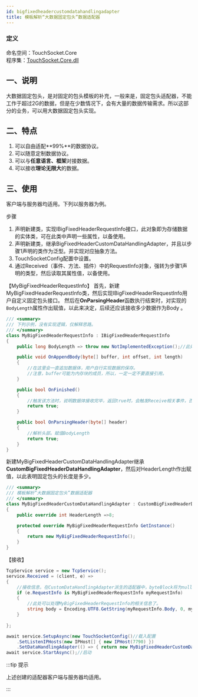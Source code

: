 ```yaml
---
id: bigfixedheadercustomdatahandlingadapter
title: 模板解析“大数据固定包头”数据适配器
---
```


### 定义

命名空间：TouchSocket.Core <br/>
程序集：[TouchSocket.Core.dll](https://www.nuget.org/packages/TouchSocket.Core)

## 一、说明

大数据固定包头，是对固定的包头模板的补充，一般来是，固定包头适配器，不能工作于超过2G的数据，但是在少数情况下，会有大量的数据传输需求。所以这部分的业务，可以用大数据固定包头实现。


## 二、特点

1. 可以自由适配**99%**的数据协议。
2. 可以随意定制数据协议。
3. 可以与**任意语言、框架**对接数据。
4. 可以接收**理论无限大**的数据。


## 三、使用

客户端与服务器均适用。下列以服务器为例。

步骤

1. 声明新建类，实现IBigFixedHeaderRequestInfo接口，此对象即为存储数据的实体类，可在此类中声明一些属性，以备使用。
2. 声明新建类，继承BigFixedHeaderCustomDataHandlingAdapter，并且以步骤1声明的类作为泛型。并实现对应抽象方法。
3. TouchSocketConfig配置中设置。
4. 通过Received（事件、方法、插件）中的RequestInfo对象，强转为步骤1声明的类型，然后读取其属性值，以备使用。

【MyBigFixedHeaderRequestInfo】
首先，新建MyBigFixedHeaderRequestInfo类，然后实现IBigFixedHeaderRequestInfo用户自定义固定包头接口。
然后在**OnParsingHeader**函数执行结束时，对实现的`BodyLength`属性作出赋值，以此来决定，后续还应该接收多少数据作为Body 。

```csharp
/// <summary>
/// 下列示例，没有实现逻辑，仅解释思路。
/// </summary>
class MyBigFixedHeaderRequestInfo : IBigFixedHeaderRequestInfo
{
    public long BodyLength => throw new NotImplementedException();//此处请使用字段实现。

    public void OnAppendBody(byte[] buffer, int offset, int length)
    {
        //在这里会一直追加数据体，用户自行实现数据的保存。
        //注意，buffer可能为内存块的成员，所以，一定一定不要直接引用。
    }

    public bool OnFinished()
    {
        //触发该方法时，说明数据体接收完毕，返回true时，会触发Receive相关事件，否则不会。
        return true;
    }

    public bool OnParsingHeader(byte[] header)
    {
        //解析头部。赋值BodyLength
        return true;
    }
}

```

新建MyBigFixedHeaderCustomDataHandlingAdapter继承**CustomBigFixedHeaderDataHandlingAdapter**，然后对HeaderLength作出赋值，以此表明固定包头的长度是多少。

```csharp
/// <summary>
/// 模板解析“大数据固定包头”数据适配器
/// </summary>
class MyBigFixedHeaderCustomDataHandlingAdapter : CustomBigFixedHeaderDataHandlingAdapter<MyBigFixedHeaderRequestInfo>
{
    public override int HeaderLength =>8;

    protected override MyBigFixedHeaderRequestInfo GetInstance()
    {
        return new MyBigFixedHeaderRequestInfo();
    }
}
```

【接收】

```csharp
TcpService service = new TcpService();
service.Received = (client, e) =>
{
    //接收信息，在CustomDataHandlingAdapter派生的适配器中，byteBlock将为null，requestInfo将为适配器定义的泛型
    if (e.RequestInfo is MyBigFixedHeaderRequestInfo myRequestInfo)
    {
        //此处可以处理MyBigFixedHeaderRequestInfo的相关信息了。
        string body = Encoding.UTF8.GetString(myRequestInfo.Body, 0, myRequestInfo.Body.Length);
    }
  
};

await service.SetupAsync(new TouchSocketConfig()//载入配置     
    .SetListenIPHosts(new IPHost[] { new IPHost(7790) })
    .SetDataHandlingAdapter(() => { return new MyBigFixedHeaderCustomDataHandlingAdapter(); }));//配置适配器
await service.StartAsync();//启动
```


:::tip 提示

上述创建的适配器客户端与服务器均适用。

:::  